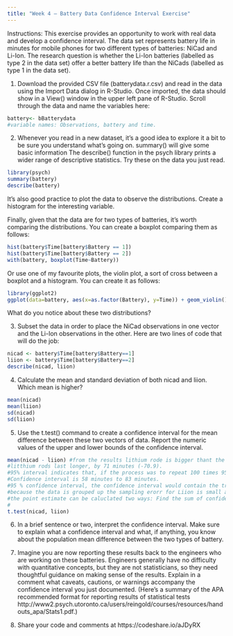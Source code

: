 ---
title: "Week 4 – Battery Data Confidence Interval Exercise"
---

Instructions: This exercise provides an opportunity to work with real data and develop a confidence interval. The data set represents battery life in minutes for mobile phones for two different types of batteries: NiCad and Li-Ion. The research question is whether the Li-Ion batteries (labelled as type 2 in the data set) offer a better battery life than the NiCads (labelled as type 1 in the data set).

1. Download the provided CSV file (batterydata.r.csv) and read in the data using the Import Data dialog in R-Studio. Once imported, the data should show in a View() window in the upper left pane of R-Studio. Scroll through the data and name the variables here:
```{r}
battery<- bBatterydata
#variable names: Observations, battery and time. 
```

2. Whenever you read in a new dataset, it's a good idea to explore it a bit to be sure you understand what's going on. summary() will give some basic information The describe() function in the psych library prints a wider range of descriptive statistics. Try these on the data you just read. 
```{r}
library(psych)
summary(battery)
describe(battery)
```

It's also good practice to plot the data to observe the distributions. Create a histogram for the interesting variable.

Finally, given that the data are for two types of batteries, it's worth comparing the distributions. You can create a boxplot comparing them as follows: 

```{r}
hist(battery$Time[battery$Battery == 1])
hist(battery$Time[battery$Battery == 2])
with(battery, boxplot(Time~Battery))
```

Or use one of my favourite plots, the violin plot, a sort of cross between a boxplot and a histogram. You can create it as follows:

```{r}
library(ggplot2)
ggplot(data=battery, aes(x=as.factor(Battery), y=Time)) + geom_violin()
```

What do you notice about these two distributions? 

3. Subset the data in order to place the NiCad observations in one vector and the Li-Ion observations in the other. Here are two lines of code that will do the job:

```{r}
nicad <- battery$Time[battery$Battery==1] 
liion <- battery$Time[battery$Battery==2]
describe(nicad, liion)
```

4. Calculate the mean and standard deviation of both nicad and liion. Which mean is higher?
```{r}
mean(nicad)
mean(liion)
sd(nicad)
sd(liion)
```


5. Use the t.test() command to create a confidence interval for the mean difference between these two vectors of data. Report the numeric values of the upper and lower bounds of the confidence interval.
```{r}
mean(nicad - liion) #from the results lithium rode is bigger thant the nicad. 
#litthium rods last longer, by 71 minutes (-70.9).
#95% interval indicates that, if the process was to repeat 100 times 95 of the test, would contain the mean difference. 
#Confidence interval is 58 minutes to 83 minutes.
#95 % confidence interval, the confidence interval would contain the true population 95 out of 100 times. 
#because the data is grouped up the sampling erorr for Liion is small and the standard error will also be samll, unlike nicad. 
#the point estimate can be caluclated two ways: Find the sum of confidence interval/2 or the mean difference of of the two variables
#
t.test(nicad, liion)
```


6. In a brief sentence or two, interpret the confidence interval. Make sure to explain what a confidence interval and what, if anything, you know about the population mean difference between the two types of battery.

7. Imagine you are now reporting these results back to the engineers who are working on these batteries. Engineers generally have no difficulty with quantitative concepts, but they are not statisticians, so they need thoughtful guidance on making sense of the results. Explain in a comment what caveats, cautions, or warnings accompany the confidence interval you just documented. (Here's a summary of the APA recommended format for reporting results of statistical tests http://www2.psych.utoronto.ca/users/reingold/courses/resources/handouts_apa/Stats1.pdf.)

7. Share your code and comments at https://codeshare.io/aJDyRX
